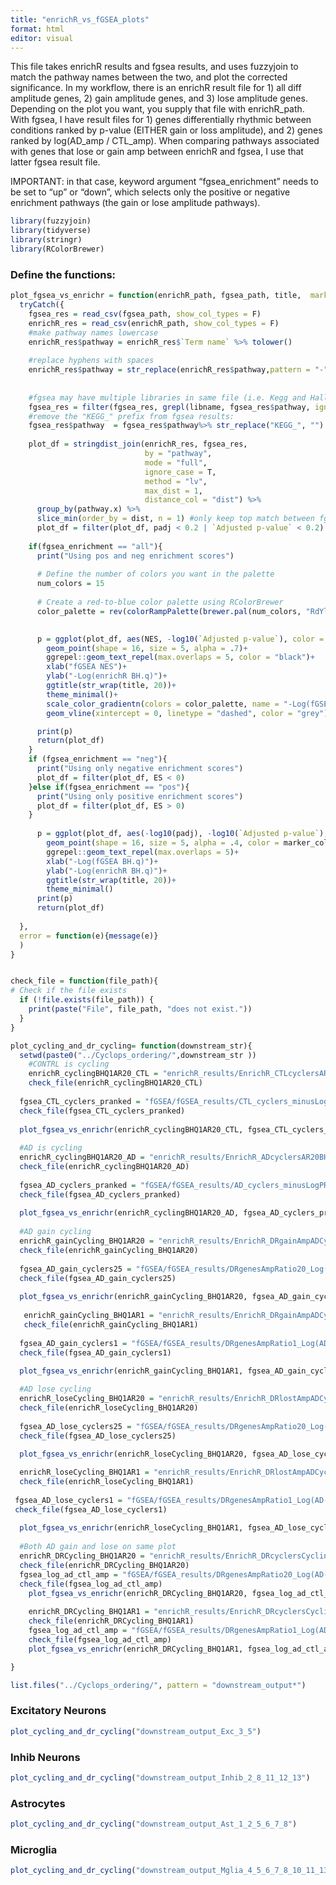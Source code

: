 ```yaml
---
title: "enrichR_vs_fGSEA_plots"
format: html
editor: visual
---
```


This file takes enrichR results and fgsea results, and uses fuzzyjoin to match the pathway names between the two, and plot the corrected significance. In my workflow, there is an enrichR result file for 1) all diff amplitude genes, 2) gain amplitude genes, and 3) lose amplitude genes. Depending on the plot you want, you supply that file with enrichR_path. With fgsea, I have result files for 1) genes differentially rhythmic between conditions ranked by p-value (EITHER gain or loss amplitude), and 2) genes ranked by log(AD_amp / CTL_amp). When comparing pathways associated with genes that lose or gain amp between enrichR and fgsea, I use that latter fgsea result file.

IMPORTANT: in that case, keyword argument "fgsea_enrichment" needs to be set to "up" or "down", which selects only the positive or negative enrichment pathways (the gain or lose amplitude pathways).

```r
library(fuzzyjoin)
library(tidyverse)
library(stringr) 
library(RColorBrewer)
```

### Define the functions:

```r
plot_fgsea_vs_enrichr = function(enrichR_path, fgsea_path, title,  marker_color = "#000000", libname = "KEGG", fgsea_enrichment = "all"){
  tryCatch({
    fgsea_res = read_csv(fgsea_path, show_col_types = F)
    enrichR_res = read_csv(enrichR_path, show_col_types = F)
    #make pathway names lowercase
    enrichR_res$pathway = enrichR_res$`Term name` %>% tolower() 
    
    #replace hyphens with spaces
    enrichR_res$pathway = str_replace(enrichR_res$pathway,pattern = "-", " ")
    
    
    #fgsea may have multiple libraries in same file (i.e. Kegg and Hallmark), filter for only libname:
    fgsea_res = filter(fgsea_res, grepl(libname, fgsea_res$pathway, ignore.case = T))
    #remove the "KEGG_" prefix from fgsea results:
    fgsea_res$pathway  = fgsea_res$pathway%>% str_replace("KEGG_", "") %>% str_replace_all("_", " ") %>% tolower()
    
    plot_df = stringdist_join(enrichR_res, fgsea_res,
                              by = "pathway",
                              mode = "full",
                              ignore_case = T,
                              method = "lv",
                              max_dist = 1,
                              distance_col = "dist") %>%
      group_by(pathway.x) %>%
      slice_min(order_by = dist, n = 1) #only keep top match between fgsea and enrichR
      plot_df = filter(plot_df, padj < 0.2 | `Adjusted p-value` < 0.2)
    
    if(fgsea_enrichment == "all"){
      print("Using pos and neg enrichment scores")
    
      # Define the number of colors you want in the palette
      num_colors = 15
      
      # Create a red-to-blue color palette using RColorBrewer
      color_palette = rev(colorRampPalette(brewer.pal(num_colors, "RdYlBu"))(num_colors))
      

      p = ggplot(plot_df, aes(NES, -log10(`Adjusted p-value`), color = -log10(padj), label = str_to_title(pathway.x)))+
        geom_point(shape = 16, size = 5, alpha = .7)+
        ggrepel::geom_text_repel(max.overlaps = 5, color = "black")+
        xlab("fGSEA NES")+
        ylab("-Log(enrichR BH.q)")+
        ggtitle(str_wrap(title, 20))+
        theme_minimal()+
        scale_color_gradientn(colors = color_palette, name = "-Log(fGSEA BH.q)")+
        geom_vline(xintercept = 0, linetype = "dashed", color = "grey")

      print(p)
      return(plot_df)
    }
    if (fgsea_enrichment == "neg"){
      print("Using only negative enrichment scores")
      plot_df = filter(plot_df, ES < 0)
    }else if(fgsea_enrichment == "pos"){
      print("Using only positive enrichment scores")
      plot_df = filter(plot_df, ES > 0)
    }
      
      p = ggplot(plot_df, aes(-log10(padj), -log10(`Adjusted p-value`), label = str_to_title(pathway.x)))+
        geom_point(shape = 16, size = 5, alpha = .4, color = marker_color)+
        ggrepel::geom_text_repel(max.overlaps = 5)+
        xlab("-Log(fGSEA BH.q)")+
        ylab("-Log(enrichR BH.q)")+
        ggtitle(str_wrap(title, 20))+
        theme_minimal()
      print(p)
      return(plot_df)
    
  },
  error = function(e){message(e)}
  )  
}


check_file = function(file_path){
# Check if the file exists
  if (!file.exists(file_path)) {
    print(paste("File", file_path, "does not exist."))
  }
}

plot_cycling_and_dr_cycling= function(downstream_str){
  setwd(paste0("../Cyclops_ordering/",downstream_str ))
    #CONTRL is cycling
    enrichR_cyclingBHQ1AR20_CTL = "enrichR_results/EnrichR_CTLcyclersAR20BHQ1_BCKGRND-EnrichRbackground/CTLcyclersAR20BHQ1_LIBRY-KEGG2021Human_BCKGRND-EnrichRbackground.csv"
    check_file(enrichR_cyclingBHQ1AR20_CTL)
    
  fgsea_CTL_cyclers_pranked = "fGSEA/fGSEA_results/CTL_cyclers_minusLogPRanked.csv"
  check_file(fgsea_CTL_cyclers_pranked)
  
  plot_fgsea_vs_enrichr(enrichR_cyclingBHQ1AR20_CTL, fgsea_CTL_cyclers_pranked, "Pathways Cycling in CTL (Cycling BHQ1 AR20)", fgsea_enrichment = "pos", marker_color = "#0091ff")
  
  #AD is cycling
  enrichR_cyclingBHQ1AR20_AD = "enrichR_results/EnrichR_ADcyclersAR20BHQ1_BCKGRND-EnrichRbackground/ADcyclersAR20BHQ1_LIBRY-KEGG2021Human_BCKGRND-EnrichRbackground.csv"
  check_file(enrichR_cyclingBHQ1AR20_AD)
  
  fgsea_AD_cyclers_pranked = "fGSEA/fGSEA_results/AD_cyclers_minusLogPRanked.csv"
  check_file(fgsea_AD_cyclers_pranked)
  
  plot_fgsea_vs_enrichr(enrichR_cyclingBHQ1AR20_AD, fgsea_AD_cyclers_pranked, "Pathways Cycing in AD (Cycling BHQ1 AR20)", fgsea_enrichment = "pos", marker_color = "red")
  
  #AD gain cycling
  enrichR_gainCycling_BHQ1AR20 = "enrichR_results/EnrichR_DRgainAmpADCyclingBHQ1AR20DRBHQ3_BCKGRND-diffrhythmsCyclingBHQ1AmpRatio20/DRgainAmpADCyclingBHQ1AR20DRBHQ3_LIBRY-KEGG2021Human_BCKGRND-diffrhythmsCyclingBHQ1AmpRatio20.csv"
  check_file(enrichR_gainCycling_BHQ1AR20)
  
  fgsea_AD_gain_cyclers25 = "fGSEA/fGSEA_results/DRgenesAmpRatio20_Log(AD-CTL)ranked.csv"
  check_file(fgsea_AD_gain_cyclers25)
  
  plot_fgsea_vs_enrichr(enrichR_gainCycling_BHQ1AR20, fgsea_AD_gain_cyclers25, "Pathways Gain Rhythmicity in AD (Cycling BHQ1 AR20)", fgsea_enrichment = "pos", marker_color = "#D81B60")
  
   enrichR_gainCycling_BHQ1AR1 = "enrichR_results/EnrichR_DRgainAmpADCyclingBHQ1AR1DRBHQ3_BCKGRND-diffrhythmsCyclingBHQ1AmpRatio1/DRgainAmpADCyclingBHQ1AR1DRBHQ3_LIBRY-KEGG2021Human_BCKGRND-diffrhythmsCyclingBHQ1AmpRatio1.csv"
   check_file(enrichR_gainCycling_BHQ1AR1)
   
  fgsea_AD_gain_cyclers1 = "fGSEA/fGSEA_results/DRgenesAmpRatio1_Log(AD-CTL)ranked.csv"
  check_file(fgsea_AD_gain_cyclers1)
  
  plot_fgsea_vs_enrichr(enrichR_gainCycling_BHQ1AR1, fgsea_AD_gain_cyclers1, "Pathways Gain Rhythmicity in AD (Cycling BHQ1 AR1)", fgsea_enrichment = "pos",  marker_color = "#D81B60")

  #AD lose cycling
  enrichR_loseCycling_BHQ1AR20 = "enrichR_results/EnrichR_DRlostAmpADCyclingBHQ1AR20DRBHQ3_BCKGRND-diffrhythmsCyclingBHQ1AmpRatio20/DRlostAmpADCyclingBHQ1AR20DRBHQ3_LIBRY-KEGG2021Human_BCKGRND-diffrhythmsCyclingBHQ1AmpRatio20.csv"
  check_file(enrichR_loseCycling_BHQ1AR20)
  
  fgsea_AD_lose_cyclers25 = "fGSEA/fGSEA_results/DRgenesAmpRatio20_Log(AD-CTL)ranked.csv"
  check_file(fgsea_AD_lose_cyclers25)
  
  plot_fgsea_vs_enrichr(enrichR_loseCycling_BHQ1AR20, fgsea_AD_lose_cyclers25, "Pathways Lose Rhythmicity in AD (Cycling BHQ1 AR20)", fgsea_enrichment = "neg", marker_color = "#FE6100")

  enrichR_loseCycling_BHQ1AR1 = "enrichR_results/EnrichR_DRlostAmpADCyclingBHQ1AR1DRBHQ3_BCKGRND-diffrhythmsCyclingBHQ1AmpRatio1/DRlostAmpADCyclingBHQ1AR1DRBHQ3_LIBRY-KEGG2021Human_BCKGRND-diffrhythmsCyclingBHQ1AmpRatio1.csv"
  check_file(enrichR_loseCycling_BHQ1AR1)
  
 fgsea_AD_lose_cyclers1 = "fGSEA/fGSEA_results/DRgenesAmpRatio1_Log(AD-CTL)ranked.csv"
 check_file(fgsea_AD_lose_cyclers1)
 
  plot_fgsea_vs_enrichr(enrichR_loseCycling_BHQ1AR1, fgsea_AD_lose_cyclers1, "Pathways Lose Rhythmicity in AD (Cycling BHQ1 AR1)", fgsea_enrichment = "neg", marker_color = "#FE6100")
  
  #Both AD gain and lose on same plot
  enrichR_DRCycling_BHQ1AR20 = "enrichR_results/EnrichR_DRcyclersCyclingBHQ1AR20DRBHQ3_BCKGRND-diffrhythmsCyclingBHQ1AmpRatio20/DRcyclersCyclingBHQ1AR20DRBHQ3_LIBRY-KEGG2021Human_BCKGRND-diffrhythmsCyclingBHQ1AmpRatio20.csv"
  check_file(enrichR_DRCycling_BHQ1AR20)
  fgsea_log_ad_ctl_amp = "fGSEA/fGSEA_results/DRgenesAmpRatio20_Log(AD-CTL)ranked.csv"
  check_file(fgsea_log_ad_ctl_amp)
    plot_fgsea_vs_enrichr(enrichR_DRCycling_BHQ1AR20, fgsea_log_ad_ctl_amp, "Differentially Rhythmic Pathways in AD (Cycling BHQ1 AR20)", fgsea_enrichment = "all")
    
    enrichR_DRCycling_BHQ1AR1 = "enrichR_results/EnrichR_DRcyclersCyclingBHQ1AR1DRBHQ3_BCKGRND-diffrhythmsCyclingBHQ1AmpRatio1/DRcyclersCyclingBHQ1AR1DRBHQ3_LIBRY-KEGG2021Human_BCKGRND-diffrhythmsCyclingBHQ1AmpRatio1.csv"
    check_file(enrichR_DRCycling_BHQ1AR1)
    fgsea_log_ad_ctl_amp = "fGSEA/fGSEA_results/DRgenesAmpRatio1_Log(AD-CTL)ranked.csv"
    check_file(fgsea_log_ad_ctl_amp)
    plot_fgsea_vs_enrichr(enrichR_DRCycling_BHQ1AR1, fgsea_log_ad_ctl_amp, "Differentially Rhythmic Pathways in AD (Cycling BHQ1AR1)", fgsea_enrichment = "all")

}

list.files("../Cyclops_ordering/", pattern = "downstream_output*")
```

### Excitatory Neurons

```r
plot_cycling_and_dr_cycling("downstream_output_Exc_3_5")
```

### Inhib Neurons

```r
plot_cycling_and_dr_cycling("downstream_output_Inhib_2_8_11_12_13")
```

### Astrocytes

```r
plot_cycling_and_dr_cycling("downstream_output_Ast_1_2_5_6_7_8")
```

### Microglia

```r
plot_cycling_and_dr_cycling("downstream_output_Mglia_4_5_6_7_8_10_11_13_15_16")
```
